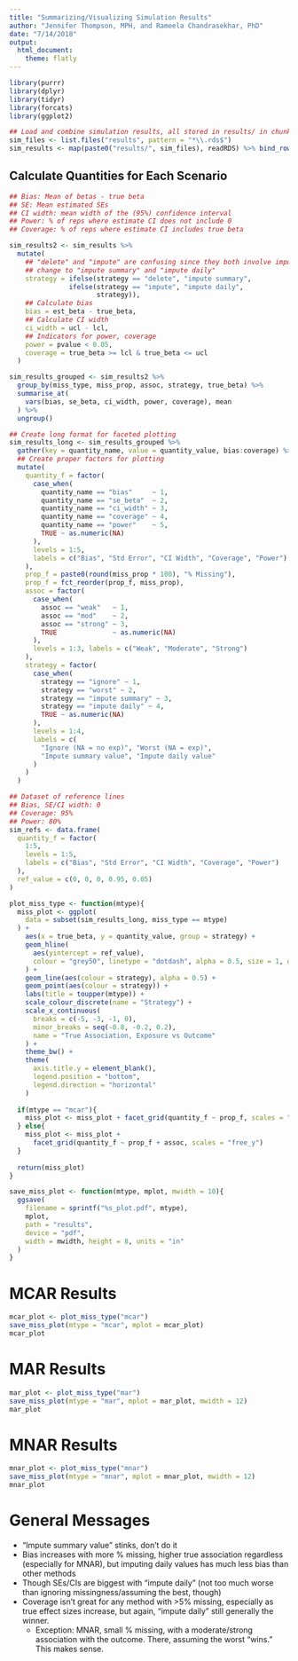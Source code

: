 ```yaml
---
title: "Summarizing/Visualizing Simulation Results"
author: "Jennifer Thompson, MPH, and Rameela Chandrasekhar, PhD"
date: "7/14/2018"
output:
  html_document:
    theme: flatly
---
```


```r
library(purrr)
library(dplyr)
library(tidyr)
library(forcats)
library(ggplot2)

## Load and combine simulation results, all stored in results/ in chunks of 250
sim_files <- list.files("results", pattern = "*\\.rds$")
sim_results <- map(paste0("results/", sim_files), readRDS) %>% bind_rows() 

```

## Calculate Quantities for Each Scenario

```r
## Bias: Mean of betas - true beta
## SE: Mean estimated SEs
## CI width: mean width of the (95%) confidence interval
## Power: % of reps where estimate CI does not include 0
## Coverage: % of reps where estimate CI includes true beta

sim_results2 <- sim_results %>%
  mutate(
    ## "delete" and "impute" are confusing since they both involve imputation;
    ## change to "impute summary" and "impute daily"
    strategy = ifelse(strategy == "delete", "impute summary",
               ifelse(strategy == "impute", "impute daily",
                      strategy)),
    ## Calculate bias
    bias = est_beta - true_beta,
    ## Calculate CI width
    ci_width = ucl - lcl,
    ## Indicators for power, coverage
    power = pvalue < 0.05,
    coverage = true_beta >= lcl & true_beta <= ucl
  )

sim_results_grouped <- sim_results2 %>%
  group_by(miss_type, miss_prop, assoc, strategy, true_beta) %>%
  summarise_at(
    vars(bias, se_beta, ci_width, power, coverage), mean
  ) %>%
  ungroup()

## Create long format for faceted plotting
sim_results_long <- sim_results_grouped %>%
  gather(key = quantity_name, value = quantity_value, bias:coverage) %>%
  ## Create proper factors for plotting
  mutate(
    quantity_f = factor(
      case_when(
        quantity_name == "bias"     ~ 1,
        quantity_name == "se_beta"  ~ 2,
        quantity_name == "ci_width" ~ 3,
        quantity_name == "coverage" ~ 4,
        quantity_name == "power"    ~ 5,
        TRUE ~ as.numeric(NA)
      ),
      levels = 1:5,
      labels = c("Bias", "Std Error", "CI Width", "Coverage", "Power")
    ),
    prop_f = paste0(round(miss_prop * 100), "% Missing"),
    prop_f = fct_reorder(prop_f, miss_prop),
    assoc = factor(
      case_when(
        assoc == "weak"   ~ 1,
        assoc == "mod"    ~ 2,
        assoc == "strong" ~ 3,
        TRUE              ~ as.numeric(NA)
      ),
      levels = 1:3, labels = c("Weak", "Moderate", "Strong")
    ),
    strategy = factor(
      case_when(
        strategy == "ignore" ~ 1,
        strategy == "worst" ~ 2,
        strategy == "impute summary" ~ 3,
        strategy == "impute daily" ~ 4,
        TRUE ~ as.numeric(NA)
      ),
      levels = 1:4,
      labels = c(
        "Ignore (NA = no exp)", "Worst (NA = exp)",
        "Impute summary value", "Impute daily value"
      )
    )
  )

## Dataset of reference lines
## Bias, SE/CI width: 0
## Coverage: 95%
## Power: 80%
sim_refs <- data.frame(
  quantity_f = factor(
    1:5,
    levels = 1:5,
    labels = c("Bias", "Std Error", "CI Width", "Coverage", "Power")
  ),
  ref_value = c(0, 0, 0, 0.95, 0.05)
)

```

```r
plot_miss_type <- function(mtype){
  miss_plot <- ggplot(
    data = subset(sim_results_long, miss_type == mtype)
  ) +
    aes(x = true_beta, y = quantity_value, group = strategy) +
    geom_hline(
      aes(yintercept = ref_value),
      colour = "grey50", linetype = "dotdash", alpha = 0.5, size = 1, data = sim_refs
    ) +
    geom_line(aes(colour = strategy), alpha = 0.5) +
    geom_point(aes(colour = strategy)) +
    labs(title = toupper(mtype)) +
    scale_colour_discrete(name = "Strategy") +
    scale_x_continuous(
      breaks = c(-5, -3, -1, 0),
      minor_breaks = seq(-0.8, -0.2, 0.2),
      name = "True Association, Exposure vs Outcome"
    ) +
    theme_bw() +
    theme(
      axis.title.y = element_blank(),
      legend.position = "bottom",
      legend.direction = "horizontal"
    )
  
  if(mtype == "mcar"){
    miss_plot <- miss_plot + facet_grid(quantity_f ~ prop_f, scales = "free_y")
  } else{
    miss_plot <- miss_plot +
      facet_grid(quantity_f ~ prop_f + assoc, scales = "free_y")
  }
  
  return(miss_plot)
}

save_miss_plot <- function(mtype, mplot, mwidth = 10){
  ggsave(
    filename = sprintf("%s_plot.pdf", mtype),
    mplot,
    path = "results",
    device = "pdf",
    width = mwidth, height = 8, units = "in"
  )
}

```

# MCAR Results

```r
mcar_plot <- plot_miss_type("mcar")
save_miss_plot(mtype = "mcar", mplot = mcar_plot)
mcar_plot

```

# MAR Results

```r
mar_plot <- plot_miss_type("mar")
save_miss_plot(mtype = "mar", mplot = mar_plot, mwidth = 12)
mar_plot

```

# MNAR Results

```r
mnar_plot <- plot_miss_type("mnar")
save_miss_plot(mtype = "mnar", mplot = mnar_plot, mwidth = 12)
mnar_plot

```

# General Messages

- "Impute summary value" stinks, don't do it
- Bias increases with more % missing, higher true association regardless (especially for MNAR), but imputing daily values has much less bias than other methods
- Though SEs/CIs are biggest with "impute daily" (not too much worse than ignoring missingness/assuming the best, though)
- Coverage isn't great for any method with >5% missing, especially as true effect sizes increase, but again, "impute daily" still generally the winner.
    - Exception: MNAR, small % missing, with a moderate/strong association with the outcome. There, assuming the worst "wins." This makes sense.
